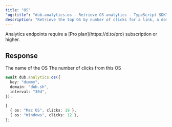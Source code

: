 ```yaml
---
title: "OS"
"og:title": "dub.analytics.os - Retrieve OS analytics - TypeScript SDK"
description: "Retrieve the top OS by number of clicks for a link, a domain, or the authenticated workspace."
---
```



<Note>
  Analytics endpoints require a [Pro plan](https://d.to/pro) subscription or
  higher.
</Note>

<AnalyticsArguments />

## Response

<ResponseField name="os" type="string" required>
  The name of the OS
</ResponseField>

<ResponseField name="clicks" type="number" required>
  The number of clicks from this OS
</ResponseField>

<RequestExample>

```typescript
await dub.analytics.os({
  key: "dummy",
  domain: "dub.sh",
  interval: "30d",
});
```

</RequestExample>

<ResponseExample>

```typescript
[
  { os: "Mac OS", clicks: 19 },
  { os: "Windows", clicks: 12 },
];
```

</ResponseExample>
